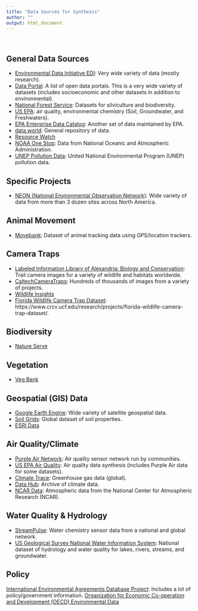 ```yaml
---
title: "Data Sources for Synthesis"
author: ""
output: html_document
---
```

<br>

## General Data Sources
* [Environmental Data Initiative EDI](https://edirepository.org/): Very wide variety of data (mostly research).
* [Data Portal](http://datacatalogs.org/): A list of open data portals. This is a very wide variety of datasets (includes socioeconomic and other datasets in addition to environmental).
* [National Forest Service](https://data.fs.usda.gov/geodata/edw/datasets.php): Datasets for silviculture and biodiversity.
* [US EPA](https://www.epa.gov/data): air quality, environmental chemistry (Soil, Groundwater, and Freshwaters).
* [EPA Enterprise Data Catalog](https://www.epa.gov/data/enterprise-data-catalog): Another set of data maintained by EPA.
* [data.world](https://data.world/datasets/environment): General repository of data.
* [Resource Watch](https://resourcewatch.org/data/explore)
* [NOAA One Stop](https://data.noaa.gov/onestop/#/): Data from National Oceanic and Atmospheric Administration.
* [UNEP Pollution Data](https://www.unep.org/beatpollution/forms-pollution/online-data): United National Environmental Program (UNEP) pollution data.

## Specific Projects
* [NEON (National Environmental Observation Network)](http://data.neonscience.org/): Wide variety of data from more than 3 dozen sites across North America.

## Animal Movement
* [Movebank](https://www.movebank.org/): Dataset of animal tracking data using GPS/location trackers.

## Camera Traps
* [Labeled Information Library of Alexandria: Biology and Conservation](https://lila.science/datasets): Trail camera images for a variety of wildlife and habitats worldwide.
* [CaltechCameraTraps](https://beerys.github.io/CaltechCameraTraps/): Hundreds of thousands of images from a variety of projects.
* [Wildlife Insights](https://www.wildlifeinsights.org/get-started/data-download/public)
* [Florida Wildlife Camera Trap Dataset](https://www.crcv.ucf.edu/research/projects/florida-wildlife-camera-trap-dataset/): https://www.crcv.ucf.edu/research/projects/florida-wildlife-camera-trap-dataset/.

## Biodiversity
* [Nature Serve](https://www.natureserve.org/biodiversity-science/conservation-topics/data)

## Vegetation
* [Veg Bank](http://vegbank.org/vegbank/index.jsp)

## Geospatial (GIS) Data
* [Google Earth Engine](https://earthengine.google.com/): Wide variety of satellite geospatial data.
* [Soil Grids](http://soilgrids.org): Global dataset of soil properties.
* [ESRI Data](https://www.esri.com/en-us/arcgis/products/data/data-portfolio/environmental)

## Air Quality/Climate
* [Purple Air Network](https://www2.purpleair.com/): Air quality sensor network run by communities.
* [US EPA Air Quality](https://www.airnow.gov/): Air quality data synthesis (includes Purple Air data for some datasets).
* [Climate Trace](https://climatetrace.org/): Greenhouse gas data (global).
* [Data Hub](https://datahub.io/collections/climate-change): Archive of climate data.
* [NCAR Data](https://climatedataguide.ucar.edu/): Atmospheric data from the National Center for Atmospheric Research (NCAR).

## Water Quality & Hydrology
* [StreamPulse](data.streampulse.org): Water chemistry sensor data from a national and global network.
* [US Geological Survey National Water Information System](https://waterdata.usgs.gov/nwis?): National dataset of hydrology and water quality for lakes, rivers, streams, and groundwater.

## Policy
[International Environmental Agreements Database Project](https://iea.uoregon.edu/): Includes a lot of policy/government information.
[Organization for Economic Co-operation and Development (OECD) Environmental Data](https://www.oecd.org/env/indicators-modelling-outlooks/data-and-indicators.htm)
